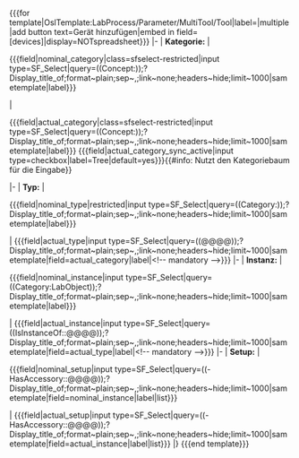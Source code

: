 <includeonly><nowiki>{{{for template|OslTemplate:LabProcess/Parameter/MultiTool/Tool|label=|multiple|add button text=Gerät hinzufügen|embed in field=</nowiki>{{{template}}}<nowiki>[devices]|display=NOTspreadsheet}}} </nowiki>
{{OslTemplate:LabProcess/Step/Form/Param/Multi/Header}}
<!-- NOMINAL Category-->
|-
| '''Kategorie:'''
<!-- NOMINAL CATEGORY:SFS Combobox-->
| <div class='sfselect-restricted'><nowiki>{{{field|</nowiki>nominal_category<nowiki>|class=sfselect-restricted|input type=SF_Select|query=((Concept:</nowiki>{{{concept|LIMS/Device/Category}}}<nowiki>));?Display_title_of;format~plain;sep~,;link~none;headers~hide;limit~1000|sametemplate|label}}}</nowiki></div>
<!-- ACTUAL CATEGORY:SFS Combobox-->
| <div class='PageFormsExtensions_sync-field PageFormsExtensions_sync-field-nested PageFormsExtensions_sync-field-src_{{{template}}}[actual_{{{template_parameter}}}_category]'><nowiki>{{{field|</nowiki>actual_category<nowiki>|class=sfselect-restricted|input type=SF_Select|query=((Concept:</nowiki>{{{concept|LIMS/Device/Category}}}<nowiki>));?Display_title_of;format~plain;sep~,;link~none;headers~hide;limit~1000|sametemplate|label}}} {{{field|actual_category_sync_active|input type=checkbox|label=Tree|default=yes}}}</nowiki>{{#info: Nutzt den Kategoriebaum für die Eingabe}}</div>
<!-- NOMINAL TYPE-->
|-
| '''Typ:'''
<!-- | '''Soll''' | -->
| <div class='sfselect-restricted'><nowiki>{{{field|</nowiki>nominal_type<nowiki>|restricted|input type=SF_Select|query=</nowiki>((Category:{{{category|Device}}}))<nowiki>;?Display_title_of;format~plain;sep~,;link~none;headers~hide;limit~1000|sametemplate|label}}}</nowiki></div>
<!-- ACTUAL TYPE-->
<!-- | '''Ist''' | -->
| <nowiki>{{{field|</nowiki>actual_type<nowiki>|input type=SF_Select|query=((@@@@));?Display_title_of;format~plain;sep~,;link~none;headers~hide;limit~1000|sametemplate|field=actual_category|label|<!-- mandatory -->}}}</nowiki>
|-
| '''Instanz:'''
<!-- NOMINAL INSTANCE -->
<!-- | '''Soll''' | -->
| <div class='sfselect-restricted'><nowiki>{{{field|</nowiki>nominal_instance<nowiki>|input type=SF_Select|query=((Category:LabObject));?Display_title_of;format~plain;sep~,;link~none;headers~hide;limit~1000|sametemplate|label}}}</nowiki></div>
<!-- INSTANCE -->
<!-- | '''Ist''' | -->
| <nowiki>{{{field|</nowiki>actual_instance<nowiki>|input type=SF_Select|query=((IsInstanceOf::@@@@));?Display_title_of;format~plain;sep~,;link~none;headers~hide;limit~1000|sametemplate|field=</nowiki>actual_type<nowiki>|label|<!-- mandatory -->}}}</nowiki>
|-<!-- SPECIFIC FOR DEVICE--><!-- SETUP -->
| '''Setup:'''
| <div class='sfselect-restricted'><nowiki>{{{field|</nowiki>nominal_setup<nowiki>|input type=SF_Select|query=((-HasAccessory::@@@@));?Display_title_of;format~plain;sep~,;link~none;headers~hide;limit~1000|sametemplate|field=</nowiki>nominal_instance<nowiki>|label|list}}}</nowiki></div>
| <nowiki>{{{field|</nowiki>actual_setup<nowiki>|input type=SF_Select|query=((-HasAccessory::@@@@));?Display_title_of;format~plain;sep~,;link~none;headers~hide;limit~1000|sametemplate|field=</nowiki>actual_instance<nowiki>|label|list}}}</nowiki>
|}
<nowiki>{{{end template}}}</nowiki></includeonly>